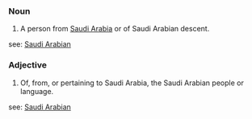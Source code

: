 ===Noun===
#A person from [[Saudi Arabia]] or of Saudi Arabian descent.
see: [[Saudi Arabian]]

===Adjective===
#Of, from, or pertaining to Saudi Arabia, the Saudi Arabian people or language.
see: [[Saudi Arabian]]